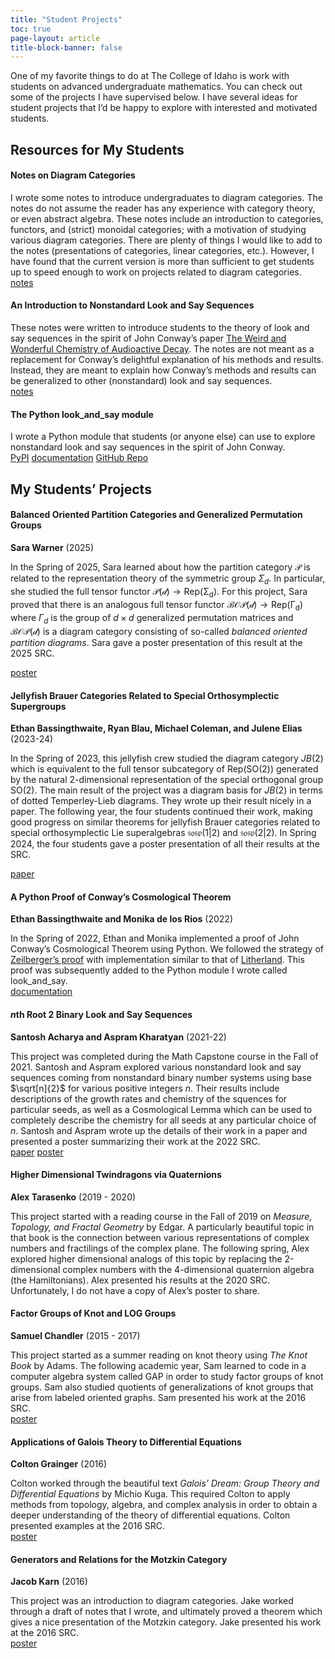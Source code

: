 ```yaml
---
title: "Student Projects"
toc: true
page-layout: article
title-block-banner: false
---
```


One of my favorite things to do at The College of Idaho is work with students on advanced undergraduate mathematics. You can check out some of the projects I have supervised below. I have several ideas for student projects that I'd be happy to explore with interested and motivated students. 

## Resources for My Students

#### Notes on Diagram Categories

I wrote some notes to introduce undergraduates to diagram categories. The notes do not assume the reader has any experience with category theory, or even abstract algebra. These notes include an introduction to categories, functors, and (strict) monoidal categories; with a motivation of studying various diagram categories. There are plenty of things I would like to add to the notes (presentations of categories, linear categories, etc.). However, I have found that the current version is more than sufficient to get students up to speed enough to work on projects related to diagram categories. 
<br>
<a class="btn btn-outline-primary btn-sm" href="notes/diagram_cats.pdf" role="button">notes</a>

#### An Introduction to Nonstandard Look and Say Sequences

These notes were written to introduce students to the theory of look and say sequences in the spirit of John Conway's paper [The Weird and Wonderful Chemistry of Audioactive Decay](https://link.springer.com/chapter/10.1007/978-1-4612-4808-8_53). The notes are not meant as a replacement for Conway’s
delightful explanation of his methods and results. Instead, they are meant to explain how Conway’s methods and results can be generalized to other (nonstandard) look and say sequences.
<br>
<a class="btn btn-outline-primary btn-sm" href="look_and_say/papers/intro_nonstandard_look_and_say/look_and_say_intro.pdf" role="button">notes</a>


#### The Python look_and_say module

I wrote a Python module that students (or anyone else) can use to explore nonstandard look and say sequences in the spirit of John Conway. 
<br>
<a class="btn btn-outline-primary btn-sm" href="https://pypi.org/project/look-and-say/" role="button">PyPI</a>
<a class="btn btn-outline-primary btn-sm" href="look_and_say/docs/look_and_say.html" role="button">documentation</a>
<a class="btn btn-outline-primary btn-sm" href="https://github.com/jonnycomes/look_and_say" role="button">GitHub Repo</a>



## My Students' Projects

#### Balanced Oriented Partition Categories and Generalized Permutation Groups

**Sara Warner** (2025)

In the Spring of 2025, Sara learned about how the partition category $\mathcal{P}$ is related to the representation theory of the symmetric group $\Sigma_d$. In particular, she studied the full tensor functor $\mathcal{P(d)}\to\operatorname{Rep(\Sigma_d)}$. For this project, Sara proved that there is an analogous full tensor functor $\mathcal{BOP(d)}\to\operatorname{Rep(\Gamma_d)}$ where $\Gamma_d$ is the group of $d\times d$ generalized permutation matrices and $\mathcal{BOP(d)}$ is a diagram category consisting of so-called *balanced oriented partition diagrams*. Sara gave a poster presentation of this result at the 2025 SRC.

<a class="btn btn-outline-primary btn-sm" href="studentwork/SRC_2025_Sara_Warner.pdf" role="button">poster</a>


#### Jellyfish Brauer Categories Related to Special Orthosymplectic Supergroups

**Ethan Bassingthwaite, Ryan Blau, Michael Coleman, and Julene Elias** (2023-24)

In the Spring of 2023, this jellyfish crew studied the diagram category $JB(2)$ which is equivalent to the full tensor subcategory of Rep(SO(2)) generated by the natural 2-dimensional representation of the special orthogonal group SO(2). The main result of the project was a diagram basis for $JB(2)$ in terms of dotted Temperley-Lieb diagrams. They wrote up their result nicely in a paper. The following year, the four students continued their work, making good progress on similar theorems for jellyfish Brauer categories related to special orthosymplectic Lie superalgebras $\mathfrak{sosp}(1|2)$ and $\mathfrak{sosp}(2|2)$. In Spring 2024, the four students gave a poster presentation of all their results at the SRC. 

<a class="btn btn-outline-primary btn-sm" href="studentwork/Paper_Bassingthwaite_Blau_Coleman_Elias.pdf" role="button">paper</a>


#### A Python Proof of Conway's Cosmological Theorem 

**Ethan Bassingthwaite and Monika de los Rios** (2022)

In the Spring of 2022, Ethan and Monika implemented a proof of John Conway's Cosmological Theorem using Python. We followed the strategy of [Zeilberger's proof](https://www.ams.org/journals/era/1997-03-11/S1079-6762-97-00026-7/S1079-6762-97-00026-7.pdf) with implementation similar to that of [Litherland](https://oeis.org/A005150/a005150_4.pdf).
This proof was subsequently added to the Python module I wrote called look_and_say.
<br>
<a class="btn btn-outline-primary btn-sm" href="https://jonnycomes.github.io/look_and_say/docs/look_and_say.html#proof-of-conways-cosmology-theorem" role="button">documentation</a>




#### $n$th Root 2 Binary Look and Say Sequences

**Santosh Acharya and Aspram Kharatyan** (2021-22)

This project was completed during the Math Capstone course in the Fall of 2021. Santosh and Aspram explored various nonstandard look and say sequences coming from nonstandard binary number systems using base $\sqrt[n]{2}$ for various positive integers $n.$ Their results include descriptions of the growth rates and chemistry of the squences for particular seeds, as well as a Cosmological Lemma which can be used to completely describe the chemistry for all seeds at any particular choice of $n$. Santosh and Aspram wrote up the details of their work in a paper and presented a poster summarizing their work at the 2022 SRC.
<br>
<a class="btn btn-outline-primary btn-sm" href="studentwork/Paper_Acharya_and_Kharatyan.pdf" role="button">paper</a>
<a class="btn btn-outline-primary btn-sm" href="studentwork/SRC_Acharya_and_Kharatyan.pdf" role="button">poster</a>

#### Higher Dimensional Twindragons via Quaternions

**Alex Tarasenko** (2019 - 2020)

This project started with a reading course in the Fall of 2019 on *Measure, Topology, and Fractal Geometry* by Edgar. A particularly beautiful topic in that book is the connection between various representations of complex numbers and fractilings of the complex plane. The following spring, Alex explored higher dimensional analogs of this topic by replacing the 2-dimensional complex numbers with the 4-dimensional quaternion algebra (the Hamiltonians). Alex presented his results at the 2020 SRC. Unfortunately, I do not have a copy of Alex's poster to share. 

#### Factor Groups of Knot and LOG Groups

**Samuel Chandler** (2015 - 2017)

This project started as a summer reading on knot theory using *The Knot Book* by Adams. The following academic year, Sam learned to code in a computer algebra system called GAP in order to study factor groups of knot groups. Sam also studied quotients of generalizations of knot groups that arise from labeled oriented graphs.
Sam presented his work at the 2016 SRC. 
<br>
<a class="btn btn-outline-primary btn-sm" href="studentwork/SRC_2016_Sam_Chandler.pdf" role="button">poster</a>

#### Applications of Galois Theory to Differential Equations

**Colton Grainger** (2016)

Colton worked through the beautiful text *Galois' Dream: Group Theory and Differential Equations* by Michio Kuga. This required Colton to apply methods from topology, algebra, and complex analysis in order to obtain a deeper understanding of the theory of differential equations.
Colton presented examples at the 2016 SRC.
<br>
<a class="btn btn-outline-primary btn-sm" href="studentwork/SRC_2016_Colton_Grainger.pdf" role="button">poster</a>


#### Generators and Relations for the Motzkin Category

**Jacob Karn** (2016)

This project was an introduction to diagram categories. Jake worked through a draft of notes that I wrote, and ultimately proved a theorem which gives a nice presentation of the Motzkin category.
Jake presented his work at the 2016 SRC. 
<br>
<a class="btn btn-outline-primary btn-sm" href="studentwork/SRC_2016_Jacob_Karn.pdf" role="button">poster</a>






